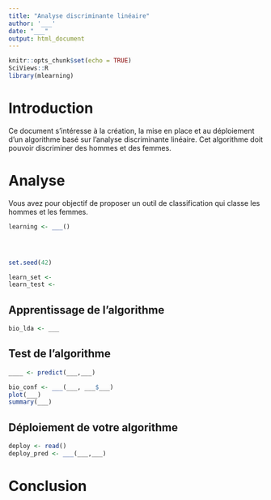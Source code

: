 ```yaml
---
title: "Analyse discriminante linéaire"
author: '___'
date: "___"
output: html_document
---
```


<!--# Cette balise est un commentaire.-->

<!--% Cette balise est une consigne.-->

```r
knitr::opts_chunk$set(echo = TRUE)
SciViews::R
library(mlearning)
```

# Introduction

Ce document s'intéresse à la création, la mise en place et au déploiement d'un algorithme basé sur l'analyse discriminante linéaire. Cet algorithme doit pouvoir discriminer des hommes et des femmes.
 
# Analyse

Vous avez pour objectif de proposer un outil de classification qui classe les hommes et les femmes. 

<!--% Importez les données `learning.csv` présent dans le dossier `docs`. Assurez-vous que chaque variable soit dans un format correct.-->

```r
learning <- ___()
```

<!--% Réalisez 3 graphiques différents de votre choix pour explorer les données de learning.csv. Chaque graphique doit être commenté en 2 à 4 lignes.-->

```r

```

```r

```

```r

```

<!--% Complétez ce chunk afin de diviser ce jeu de donnée en un set d'apprentissage et en un set de test. Utilisez 7/10 des observations pour votre set d'apprentissage. -->

```r
set.seed(42)

learn_set <- 
learn_test <- 
```

## Apprentissage de l'algorithme

<!--% Utilisez la lda afin de réaliser un algorithme qui prédit le genre de l'individu étudié.-->

```r
bio_lda <- ___
```

## Test de l'algorithme

<!--% Obtenez les classes prédites par la lda.-->

```r
____ <- predict(___,___)
```

<!--% Réalisez une matrice de confusion sur vos résultats.-->

```r
bio_conf <- ___(___, ___$___)
plot(___)
summary(___)
```

<!--% Décrivez vos observations en 5 à 10 lignes.-->

## Déploiement de votre algorithme

<!--% Déployez votre algorithme. Importez les données `deploy_set.csv`. Prédisez les classes de la variable genre.-->

```r
deploy <- read()
deploy_pred <- ___(___,___)
```


# Conclusion

<!--% Importez le jeu de données `deploy_solution.csv`. Comparez vos résultats de prédiction avec les bonnes réponses avec la fonction table(). Commentez vos résultats en 3 à 6 lignes. -->


```r

```

<!--# En pratique, cette étape de vérification n'est pas réalisée. Votre algorithme a déjà été testé.-->
